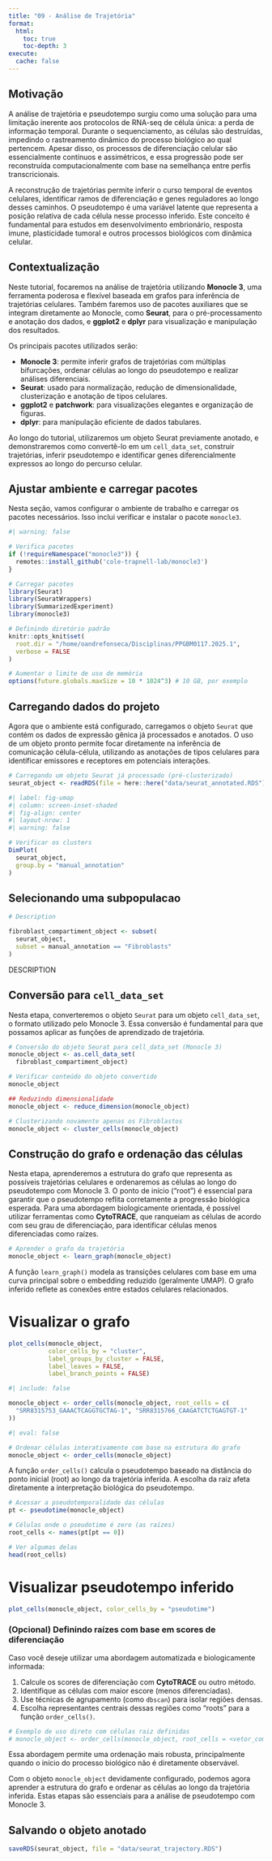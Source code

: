 ```yaml
---
title: "09 - Análise de Trajetória"
format:
  html:
    toc: true
    toc-depth: 3
execute:
  cache: false
---
```


## Motivação

A análise de trajetória e pseudotempo surgiu como uma solução para uma limitação inerente aos protocolos de RNA-seq de célula única: a perda de informação temporal. Durante o sequenciamento, as células são destruídas, impedindo o rastreamento dinâmico do processo biológico ao qual pertencem. Apesar disso, os processos de diferenciação celular são essencialmente contínuos e assimétricos, e essa progressão pode ser reconstruída computacionalmente com base na semelhança entre perfis transcricionais.

A reconstrução de trajetórias permite inferir o curso temporal de eventos celulares, identificar ramos de diferenciação e genes reguladores ao longo desses caminhos. O pseudotempo é uma variável latente que representa a posição relativa de cada célula nesse processo inferido. Este conceito é fundamental para estudos em desenvolvimento embrionário, resposta imune, plasticidade tumoral e outros processos biológicos com dinâmica celular.

## Contextualização

Neste tutorial, focaremos na análise de trajetória utilizando **Monocle 3**, uma ferramenta poderosa e flexível baseada em grafos para inferência de trajetórias celulares. Também faremos uso de pacotes auxiliares que se integram diretamente ao Monocle, como **Seurat**, para o pré-processamento e anotação dos dados, e **ggplot2** e **dplyr** para visualização e manipulação dos resultados.

Os principais pacotes utilizados serão:

-   **Monocle 3**: permite inferir grafos de trajetórias com múltiplas bifurcações, ordenar células ao longo do pseudotempo e realizar análises diferenciais.
-   **Seurat**: usado para normalização, redução de dimensionalidade, clusterização e anotação de tipos celulares.
-   **ggplot2** e **patchwork**: para visualizações elegantes e organização de figuras.
-   **dplyr**: para manipulação eficiente de dados tabulares.

Ao longo do tutorial, utilizaremos um objeto Seurat previamente anotado, e demonstraremos como convertê-lo em um `cell_data_set`, construir trajetórias, inferir pseudotempo e identificar genes diferencialmente expressos ao longo do percurso celular.

## Ajustar ambiente e carregar pacotes

Nesta seção, vamos configurar o ambiente de trabalho e carregar os pacotes necessários. Isso inclui verificar e instalar o pacote `monocle3`.

```r
#| warning: false

# Verifica pacotes
if (!requireNamespace("monocle3")) {
  remotes::install_github('cole-trapnell-lab/monocle3')
}

# Carregar pacotes
library(Seurat)
library(SeuratWrappers)
library(SummarizedExperiment)
library(monocle3)

# Definindo diretório padrão
knitr::opts_knit$set(
  root.dir = "/home/oandrefonseca/Disciplinas/PPGBM0117.2025.1",
  verbose = FALSE
)

# Aumentar o limite de uso de memória
options(future.globals.maxSize = 10 * 1024^3) # 10 GB, por exemplo
```

## Carregando dados do projeto

Agora que o ambiente está configurado, carregamos o objeto `Seurat` que contém os dados de expressão gênica já processados e anotados. O uso de um objeto pronto permite focar diretamente na inferência de comunicação célula-célula, utilizando as anotações de tipos celulares para identificar emissores e receptores em potenciais interações.

```r
# Carregando um objeto Seurat já processado (pré-clusterizado)
seurat_object <- readRDS(file = here::here("data/seurat_annotated.RDS"))
```

```r
#| label: fig-umap
#| column: screen-inset-shaded
#| fig-align: center
#| layout-nrow: 1
#| warning: false

# Verificar os clusters
DimPlot(
  seurat_object, 
  group.by = "manual_annotation"
)
```

## Selecionando uma subpopulacao

```r
# Description

fibroblast_compartiment_object <- subset(
  seurat_object,
  subset = manual_annotation == "Fibroblasts"
)

```

:::{.callout-note}
DESCRIPTION
:::

## Conversão para `cell_data_set`

Nesta etapa, converteremos o objeto `Seurat` para um objeto `cell_data_set`, o formato utilizado pelo Monocle 3. Essa conversão é fundamental para que possamos aplicar as funções de aprendizado de trajetória.

```r
# Conversão do objeto Seurat para cell_data_set (Monocle 3)
monocle_object <- as.cell_data_set(
  fibroblast_compartiment_object)

# Verificar conteúdo do objeto convertido
monocle_object
```

```r

## Reduzindo dimensionalidade
monocle_object <- reduce_dimension(monocle_object)

# Clusterizando novamente apenas os Fibroblastos
monocle_object <- cluster_cells(monocle_object)

```

## Construção do grafo e ordenação das células

Nesta etapa, aprenderemos a estrutura do grafo que representa as possíveis trajetórias celulares e ordenaremos as células ao longo do pseudotempo com Monocle 3. O ponto de início ("root") é essencial para garantir que o pseudotempo reflita corretamente a progressão biológica esperada. Para uma abordagem biologicamente orientada, é possível utilizar ferramentas como **CytoTRACE**, que ranqueiam as células de acordo com seu grau de diferenciação, para identificar células menos diferenciadas como raízes.

```r

# Aprender o grafo da trajetória
monocle_object <- learn_graph(monocle_object)

```

::: {.callout-note}
A função `learn_graph()` modela as transições celulares com base em uma curva principal sobre o embedding reduzido (geralmente UMAP). O grafo inferido reflete as conexões entre estados celulares relacionados.
:::

# Visualizar o grafo

```r
plot_cells(monocle_object,
           color_cells_by = "cluster",
           label_groups_by_cluster = FALSE,
           label_leaves = FALSE,
           label_branch_points = FALSE)
```

```r
#| include: false

monocle_object <- order_cells(monocle_object, root_cells = c(
  "SRR8315753_GAAACTCAGGTGCTAG-1", "SRR8315766_CAAGATCTCTGAGTGT-1"
))

```


```r
#| eval: false

# Ordenar células interativamente com base na estrutura do grafo
monocle_object <- order_cells(monocle_object)

```

::: {.callout-note}
A função `order_cells()` calcula o pseudotempo baseado na distância do ponto inicial (root) ao longo da trajetória inferida. A escolha da raiz afeta diretamente a interpretação biológica do pseudotempo.
:::

```r

# Acessar a pseudotemporalidade das células
pt <- pseudotime(monocle_object)

# Células onde o pseudotime é zero (as raízes)
root_cells <- names(pt[pt == 0])

# Ver algumas delas
head(root_cells)

```


# Visualizar pseudotempo inferido

```r

plot_cells(monocle_object, color_cells_by = "pseudotime")

```

### (Opcional) Definindo raízes com base em scores de diferenciação

Caso você deseje utilizar uma abordagem automatizada e biologicamente informada:

1.  Calcule os scores de diferenciação com **CytoTRACE** ou outro método.
2.  Identifique as células com maior escore (menos diferenciadas).
3.  Use técnicas de agrupamento (como `dbscan`) para isolar regiões densas.
4.  Escolha representantes centrais dessas regiões como "roots" para a função `order_cells()`.

```r

# Exemplo de uso direto com células raiz definidas
# monocle_object <- order_cells(monocle_object, root_cells = <vetor_com_ids>)

```

Essa abordagem permite uma ordenação mais robusta, principalmente quando o início do processo biológico não é diretamente observável.

Com o objeto `monocle_object` devidamente configurado, podemos agora aprender a estrutura do grafo e ordenar as células ao longo da trajetória inferida. Estas etapas são essenciais para a análise de pseudotempo com Monocle 3.

## Salvando o objeto anotado

```r

saveRDS(seurat_object, file = "data/seurat_trajectory.RDS")

```
